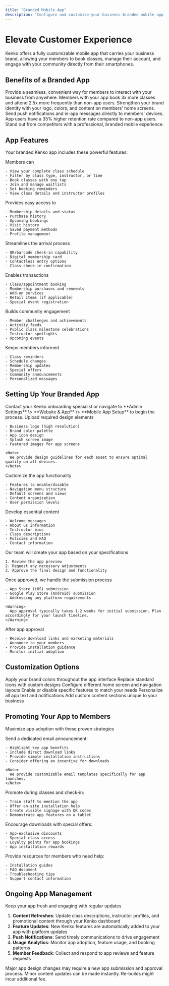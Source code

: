 ```yaml
---
title: "Branded Mobile App"
description: "Configure and customize your business-branded mobile app for members"
---
```


# Elevate Customer Experience

Kenko offers a fully customizable mobile app that carries your business brand, allowing your members to book classes, manage their account, and engage with your community directly from their smartphones.

## Benefits of a Branded App

<CardGroup cols={2}>
  <Card title="Enhanced Member Experience" icon="star">
    Provide a seamless, convenient way for members to interact with your business from anywhere.
  </Card>
  <Card title="Increased Engagement" icon="chart-line">
    Members with your app book 3x more classes and attend 2.5x more frequently than non-app users.
  </Card>
  <Card title="Brand Reinforcement" icon="bullhorn">
    Strengthen your brand identity with your logo, colors, and content on members' home screens.
  </Card>
  <Card title="Direct Communication" icon="comment-dots">
    Send push notifications and in-app messages directly to members' devices.
  </Card>
  <Card title="Improved Retention" icon="user-check">
    App users have a 35% higher retention rate compared to non-app users.
  </Card>
  <Card title="Competitive Advantage" icon="trophy">
    Stand out from competitors with a professional, branded mobile experience.
  </Card>
</CardGroup>

## App Features

Your branded Kenko app includes these powerful features:

<AccordionGroup>
  <Accordion title="Class Booking" icon="calendar">
    Members can

    - View your complete class schedule
    - Filter by class type, instructor, or time
    - Book classes with one tap
    - Join and manage waitlists
    - Set booking reminders
    - View class details and instructor profiles
  </Accordion>
  <Accordion title="Member Account" icon="user">
    Provides easy access to

    - Membership details and status
    - Purchase history
    - Upcoming bookings
    - Visit history
    - Saved payment methods
    - Profile management
  </Accordion>
  <Accordion title="Digital Check-In" icon="barcode">
    Streamlines the arrival process

    - QR/barcode check-in capability
    - Digital membership card
    - Contactless entry options
    - Class check-in confirmation
  </Accordion>
  <Accordion title="In-App Purchases" icon="store">
    Enables transactions

    - Class/appointment booking
    - Membership purchases and renewals
    - Add-on services
    - Retail items (if applicable)
    - Special event registration
  </Accordion>
  <Accordion title="Community Features" icon="users">
    Builds community engagement

    - Member challenges and achievements
    - Activity feeds
    - Public class milestone celebrations
    - Instructor spotlights
    - Upcoming events
  </Accordion>
  <Accordion title="Notifications" icon="bell">
    Keeps members informed

    - Class reminders
    - Schedule changes
    - Membership updates
    - Special offers
    - Community announcements
    - Personalized messages
  </Accordion>
</AccordionGroup>

## Setting Up Your Branded App

<Steps>
  <Step title="Initiate App Setup">
    Contact your Kenko onboarding specialist or navigate to **Admin Settings** \> **Website & App** \>  **Mobile App Setup** to begin the process.
  </Step>
  <Step title="Provide Branding Assets">
    Upload required design elements

    - Business logo (high resolution)
    - Brand color palette
    - App icon design
    - Splash screen image
    - Featured images for app screens

    <Note>
      We provide design guidelines for each asset to ensure optimal quality on all devices.
    </Note>
  </Step>
  <Step title="Configure App Settings">
    Customize the app functionality

    - Features to enable/disable
    - Navigation menu structure
    - Default screens and views
    - Content organization
    - User permission levels
  </Step>
  <Step title="Create App Content">
    Develop essential content

    - Welcome messages
    - About us information
    - Instructor bios
    - Class descriptions
    - Policies and FAQ
    - Contact information
  </Step>
  <Step title="Review and Approve">
    Our team will create your app based on your specifications

    1. Review the app preview
    2. Request any necessary adjustments
    3. Approve the final design and functionality
  </Step>
  <Step title="App Submission">
    Once approved, we handle the submission process

    - App Store (iOS) submission
    - Google Play Store (Android) submission
    - Addressing any platform requirements

    <Warning>
      App approval typically takes 1-2 weeks for initial submission. Plan accordingly for your launch timeline.
    </Warning>
  </Step>
  <Step title="Launch and Promotion">
    After app approval

    - Receive download links and marketing materials
    - Announce to your members
    - Provide installation guidance
    - Monitor initial adoption
  </Step>
</Steps>

## Customization Options

<CardGroup cols={3}>
  <Card title="Color Themes" icon="palette">
    Apply your brand colors throughout the app interface
  </Card>
  <Card title="Custom Icons" icon="icons">
    Replace standard icons with custom designs
  </Card>
  <Card title="Screen Layouts" icon="mobile-screen">
    Configure different home screen and navigation layouts
  </Card>
  <Card title="Feature Selection" icon="toggle-on">
    Enable or disable specific features to match your needs
  </Card>
  <Card title="Custom Messaging" icon="comment">
    Personalize all app text and notifications
  </Card>
  <Card title="Content Sections" icon="sitemap">
    Add custom content sections unique to your business
  </Card>
</CardGroup>

## Promoting Your App to Members

Maximize app adoption with these proven strategies

<AccordionGroup>
  <Accordion title="Email Campaign" icon="envelope">
    Send a dedicated email announcement:

    - Highlight key app benefits
    - Include direct download links
    - Provide simple installation instructions
    - Consider offering an incentive for downloads

    <Note>
      We provide customizable email templates specifically for app launches.
    </Note>
  </Accordion>
  <Accordion title="In-Person Promotion" icon="megaphone">
    Promote during classes and check-in:

    - Train staff to mention the app
    - Offer on-site installation help
    - Create visible signage with QR codes
    - Demonstrate app features on a tablet
  </Accordion>
  <Accordion title="Incentive Program" icon="star">
    Encourage downloads with special offers:

    - App-exclusive discounts
    - Special class access
    - Loyalty points for app bookings
    - App installation rewards
  </Accordion>
  <Accordion title="Technical Support" icon="user-headset">
    Provide resources for members who need help:

    - Installation guides
    - FAQ document
    - Troubleshooting tips
    - Support contact information
  </Accordion>
</AccordionGroup>

## Ongoing App Management

Keep your app fresh and engaging with regular updates

1. **Content Refreshes**: Update class descriptions, instructor profiles, and promotional content through your Kenko dashboard
2. **Feature Updates**: New Kenko features are automatically added to your app with platform updates
3. **Push Notifications**: Send timely communications to drive engagement
4. **Usage Analytics**: Monitor app adoption, feature usage, and booking patterns
5. **Member Feedback**: Collect and respond to app reviews and feature requests

<Warning>
  Major app design changes may require a new app submission and approval process. Minor content updates can be made instantly. Re-builds might incur additional fee.
</Warning>